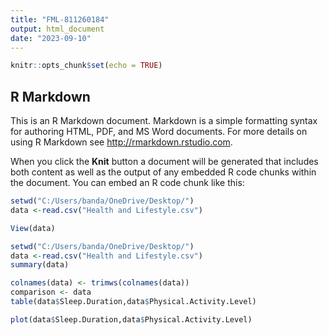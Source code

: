 ---
title: "FML-811260184"
output: html_document
date: "2023-09-10"
---

```{r setup, include=FALSE}
knitr::opts_chunk$set(echo = TRUE)
```

## R Markdown

This is an R Markdown document. Markdown is a simple formatting syntax for authoring HTML, PDF, and MS Word documents. For more details on using R Markdown see <http://rmarkdown.rstudio.com>.

When you click the **Knit** button a document will be generated that includes both content as well as the output of any embedded R code chunks within the document. You can embed an R code chunk like this:

```{r}
setwd("C:/Users/banda/OneDrive/Desktop/")
data <-read.csv("Health and Lifestyle.csv")

View(data)
```


```{r}
setwd("C:/Users/banda/OneDrive/Desktop/")
data <-read.csv("Health and Lifestyle.csv")
summary(data)
```
```{r}
colnames(data) <- trimws(colnames(data))
comparison <- data
table(data$Sleep.Duration,data$Physical.Activity.Level)

```
```{r}
plot(data$Sleep.Duration,data$Physical.Activity.Level)
```

